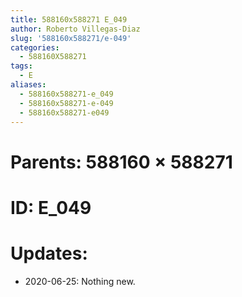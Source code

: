 ```yaml
---
title: 588160x588271 E_049
author: Roberto Villegas-Diaz
slug: '588160x588271/e-049'
categories:
  - 588160X588271
tags:
  - E
aliases:
  - 588160x588271-e_049
  - 588160x588271-e-049
  - 588160x588271-e049
---
```


# **Parents**: 588160 $\times$ 588271
# **ID**: E_049
# **Updates**: 
 - 2020-06-25: Nothing new.
